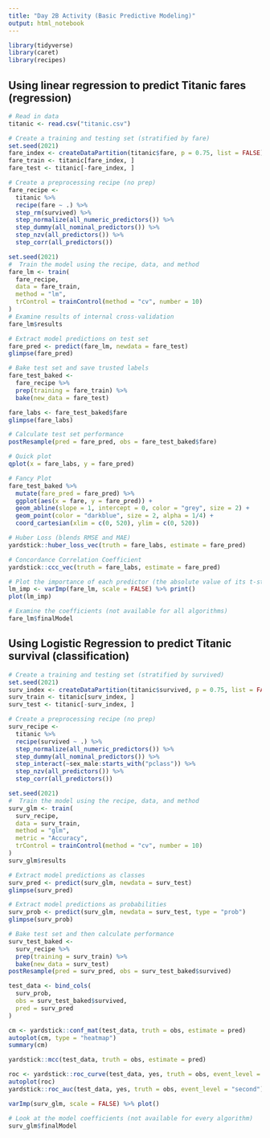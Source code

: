 ```yaml
---
title: "Day 2B Activity (Basic Predictive Modeling)"
output: html_notebook
---
```


```r
library(tidyverse)
library(caret)
library(recipes)
```

## Using linear regression to predict Titanic fares (regression)

```r
# Read in data
titanic <- read.csv("titanic.csv")

# Create a training and testing set (stratified by fare)
set.seed(2021)
fare_index <- createDataPartition(titanic$fare, p = 0.75, list = FALSE)
fare_train <- titanic[fare_index, ]
fare_test <- titanic[-fare_index, ]
```

```r
# Create a preprocessing recipe (no prep)
fare_recipe <- 
  titanic %>% 
  recipe(fare ~ .) %>% 
  step_rm(survived) %>%
  step_normalize(all_numeric_predictors()) %>% 
  step_dummy(all_nominal_predictors()) %>% 
  step_nzv(all_predictors()) %>% 
  step_corr(all_predictors())
```

```r
set.seed(2021)
#  Train the model using the recipe, data, and method
fare_lm <- train(
  fare_recipe, 
  data = fare_train,
  method = "lm",
  trControl = trainControl(method = "cv", number = 10)
)
# Examine results of internal cross-validation
fare_lm$results
```

```r
# Extract model predictions on test set
fare_pred <- predict(fare_lm, newdata = fare_test)
glimpse(fare_pred)
```

```r
# Bake test set and save trusted labels
fare_test_baked <- 
  fare_recipe %>% 
  prep(training = fare_train) %>% 
  bake(new_data = fare_test)

fare_labs <- fare_test_baked$fare
glimpse(fare_labs)
```

```r
# Calculate test set performance
postResample(pred = fare_pred, obs = fare_test_baked$fare)
```

```r
# Quick plot
qplot(x = fare_labs, y = fare_pred)
```


```r
# Fancy Plot
fare_test_baked %>% 
  mutate(fare_pred = fare_pred) %>% 
  ggplot(aes(x = fare, y = fare_pred)) + 
  geom_abline(slope = 1, intercept = 0, color = "grey", size = 2) +
  geom_point(color = "darkblue", size = 2, alpha = 1/4) +
  coord_cartesian(xlim = c(0, 520), ylim = c(0, 520))
```

```r
# Huber Loss (blends RMSE and MAE)
yardstick::huber_loss_vec(truth = fare_labs, estimate = fare_pred)
```

```r
# Concordance Correlation Coefficient
yardstick::ccc_vec(truth = fare_labs, estimate = fare_pred)
```

```r
# Plot the importance of each predictor (the absolute value of its t-statistic)
lm_imp <- varImp(fare_lm, scale = FALSE) %>% print()
plot(lm_imp)
```

```r
# Examine the coefficients (not available for all algorithms)
fare_lm$finalModel
```

## Using Logistic Regression to predict Titanic survival (classification)

```r
# Create a training and testing set (stratified by survived)
set.seed(2021)
surv_index <- createDataPartition(titanic$survived, p = 0.75, list = FALSE)
surv_train <- titanic[surv_index, ]
surv_test <- titanic[-surv_index, ]
```

```r
# Create a preprocessing recipe (no prep)
surv_recipe <- 
  titanic %>% 
  recipe(survived ~ .) %>% 
  step_normalize(all_numeric_predictors()) %>% 
  step_dummy(all_nominal_predictors()) %>% 
  step_interact(~sex_male:starts_with("pclass")) %>% 
  step_nzv(all_predictors()) %>% 
  step_corr(all_predictors())
```

```r
set.seed(2021)
#  Train the model using the recipe, data, and method
surv_glm <- train(
  surv_recipe, 
  data = surv_train,
  method = "glm",
  metric = "Accuracy",
  trControl = trainControl(method = "cv", number = 10)
)
surv_glm$results
```

```r
# Extract model predictions as classes
surv_pred <- predict(surv_glm, newdata = surv_test)
glimpse(surv_pred)
```

```r
# Extract model predictions as probabilities
surv_prob <- predict(surv_glm, newdata = surv_test, type = "prob")
glimpse(surv_prob)
```


```r
# Bake test set and then calculate performance
surv_test_baked <- 
  surv_recipe %>% 
  prep(training = surv_train) %>% 
  bake(new_data = surv_test)
postResample(pred = surv_pred, obs = surv_test_baked$survived)
```

```r
test_data <- bind_cols(
  surv_prob, 
  obs = surv_test_baked$survived, 
  pred = surv_pred
)

cm <- yardstick::conf_mat(test_data, truth = obs, estimate = pred)
autoplot(cm, type = "heatmap")
summary(cm)

yardstick::mcc(test_data, truth = obs, estimate = pred)

roc <- yardstick::roc_curve(test_data, yes, truth = obs, event_level = "second")
autoplot(roc)
yardstick::roc_auc(test_data, yes, truth = obs, event_level = "second")
```


```r
varImp(surv_glm, scale = FALSE) %>% plot()
```

```r
# Look at the model coefficients (not available for every algorithm)
surv_glm$finalModel
```
